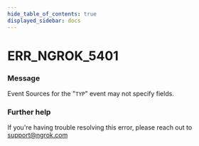 ```yaml
---
hide_table_of_contents: true
displayed_sidebar: docs
---
```



# ERR_NGROK_5401

### Message

Event Sources for the "`TYP`" event may not specify fields.

<ErrorDetails error="err_ngrok_5401" />

### Further help

If you're having trouble resolving this error, please reach out to [support@ngrok.com](mailto:support@ngrok.com?subject=Help%20with%20ERR_NGROK_5401)
